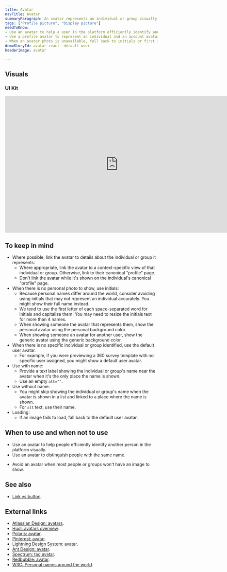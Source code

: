 ```yaml
---
title: Avatar
navTitle: Avatar
summaryParagraph: An avatar represents an individual or group visually.
tags: ["Profile picture", "Display picture"]
needToKnow:
- Use an avatar to help a user in the platform efficiently identify another person or an organization.
- Use a profile avatar to represent an individual and an account avatar for an organization.
- When an avatar photo is unavailable, fall back to initials or first initial.
demoStoryId: avatar-react--default-user
headerImage: avatar

---
```



## Visuals

### UI Kit

<iframe style="border: none;" width="744" height="450" src="https://www.figma.com/embed?embed_host=share&url=https%3A%2F%2Fwww.figma.com%2Ffile%2Fe3TyAOZKfLg9cA01Iy1Mgm%2FKaizen-Site-embed%3Fnode-id%3D17270%253A114" allowfullscreen></iframe>

## To keep in mind

- Where possible, link the avatar to details about the individual or group it represents:
  - Where appropriate, link the avatar to a context-specific view of that individual or group. Otherwise, link to their canonical "profile" page.
  - Don't link the avatar while it's shown on the individual's canonical "profile" page.
- When there is no personal photo to show, use initials:
  - Because personal names differ around the world, consider avoiding using initials that may not represent an individual accurately. You might show their full name instead.
  - We tend to use the first letter of each space-separated word for initials and capitalize them. You may need to resize the initials text for more than 4 names.
  - When showing someone the avatar that represents them, show the personal avatar using the personal background color.
  - When showing someone an avatar for another user, show the generic avatar using the generic background color.
- When there is no specific individual or group identified, use the default user avatar.
  - For example, if you were previewing a 360 survey template with no specific user assigned, you might show a default user avatar.
- Use with name:
  - Provide a text label showing the individual or group's name near the avatar when it's the only place the name is shown.
  - Use an empty `alt=""`.
- Use without name:
  - You might skip showing the individual or group's name when the avatar is shown in a list and linked to a place where the name is shown.
  - For `alt` text, use their name.
- Loading:
  - If an image fails to load, fall back to the default user avatar.

## When to use and when not to use

<WhenToUseAndWhenNotToUse>
<WhenToUse>

- Use an avatar to help people efficiently identify another person in the platform visually.
- Use an avatar to distinguish people with the same name.

</WhenToUse>
<WhenNotToUse>

- Avoid an avatar when most people or groups won't have an image to show.

</WhenNotToUse>
</WhenToUseAndWhenNotToUse>

## See also

- [Link vs button](/guidelines/link-vs-button/).

## External links

- [Atlassian Design: avatars](https://www.atlassian.design/guidelines/product/components/avatars).
- [Hudl: avatars overview](http://uniform.hudl.com/components/avatars/design/).
- [Polaris: avatar](https://polaris.shopify.com/components/images-and-icons/avatar#navigation).
- [Pinterest: avatar](https://pinterest.github.io/gestalt/#/Avatar).
- [Lightning Design System: avatar](https://www.lightningdesignsystem.com/components/avatar/#site-main-content).
- [Ant Design: avatar](https://ant.design/components/avatar/#header).
- [Spectrum: tag avatar](https://spectrum.adobe.com/page/tag/#Avatar).
- [Redbubble: avatar](http://redbubble.design/components/Avatar/examples).
- [W3C: Personal names around the world](https://www.w3.org/International/questions/qa-personal-names).

